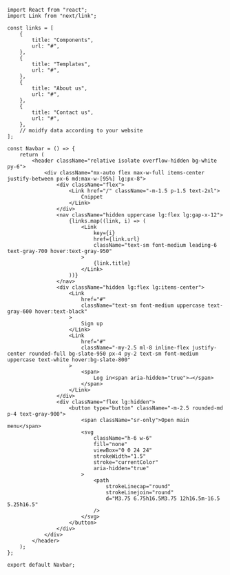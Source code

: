 ```tsx
import React from "react";
import Link from "next/link";

const links = [
    {
        title: "Components",
        url: "#",
    },
    {
        title: "Templates",
        url: "#",
    },
    {
        title: "About us",
        url: "#",
    },
    {
        title: "Contact us",
        url: "#",
    },
    // moidfy data according to your website
];

const Navbar = () => {
    return (
        <header className="relative isolate overflow-hidden bg-white py-6">
            <div className="mx-auto flex max-w-full items-center justify-between px-6 md:max-w-[95%] lg:px-8">
                <div className="flex">
                    <Link href="/" className="-m-1.5 p-1.5 text-2xl">
                        Cnippet
                    </Link>
                </div>
                <nav className="hidden uppercase lg:flex lg:gap-x-12">
                    {links.map((link, i) => (
                        <Link
                            key={i}
                            href={link.url}
                            className="text-sm font-medium leading-6 text-gray-700 hover:text-gray-950"
                        >
                            {link.title}
                        </Link>
                    ))}
                </nav>
                <div className="hidden lg:flex lg:items-center">
                    <Link
                        href="#"
                        className="text-sm font-medium uppercase text-gray-600 hover:text-black"
                    >
                        Sign up
                    </Link>
                    <Link
                        href="#"
                        className="-my-2.5 ml-8 inline-flex justify-center rounded-full bg-slate-950 px-4 py-2 text-sm font-medium uppercase text-white hover:bg-slate-800"
                    >
                        <span>
                            Log in<span aria-hidden="true">→</span>
                        </span>
                    </Link>
                </div>
                <div className="flex lg:hidden">
                    <button type="button" className="-m-2.5 rounded-md p-4 text-gray-900">
                        <span className="sr-only">Open main menu</span>
                        <svg
                            className="h-6 w-6"
                            fill="none"
                            viewBox="0 0 24 24"
                            strokeWidth="1.5"
                            stroke="currentColor"
                            aria-hidden="true"
                        >
                            <path
                                strokeLinecap="round"
                                strokeLinejoin="round"
                                d="M3.75 6.75h16.5M3.75 12h16.5m-16.5 5.25h16.5"
                            />
                        </svg>
                    </button>
                </div>
            </div>
        </header>
    );
};

export default Navbar;
```